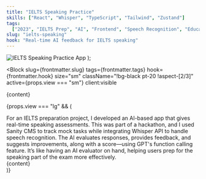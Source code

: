 ```yaml
---
title: "IELTS Speaking Practice"
skills: ["React", "Whisper", "TypeScript", "Tailwind", "Zustand"]
tags:
  ["2023", "IELTS Prep", "AI", "Frontend", "Speech Recognition", "Education"]
slug: "ielts-speaking"
hook: "Real-time AI feedback for IELTS speaking"
---
```



  <img src="/assets/web-8.png" alt="IELTS Speaking Practice App" />
);

<Block
  slug={frontmatter.slug}
  tags={frontmatter.tags}
  hook={frontmatter.hook}
  size="sm"
  className="!bg-black pt-20 !aspect-[2/3]"
  active={props.view === "sm"}
  client:visible
>
  <div class="w-full relative -right-20">{content}</div>
</Block>

{props.view === "lg" && (

<div className="relative md:rounded-3xl rounded-2xl overflow-y-auto overflow-x-hidden md:p-11 p-6 flex text-neutral-400 flex-col gap-8 bg-black ">
  <Title className="text-white">{frontmatter.title}</Title>
  <TextBlock>
    For an IELTS preparation project, I developed an AI-based app that gives
    real-time speaking assessments. This was part of a hackathon, and I used
    Sanity CMS to track mock tasks while integrating Whisper API to handle
    speech recognition. The AI evaluates responses, provides feedback, and
    suggests improvements, along with a score—using GPT's function calling
    feature. It’s like having an AI evaluator on hand, helping users prep for
    the speaking part of the exam more effectively.
  </TextBlock>
  <Skills skills={frontmatter.skills} className="mb-16" />
  <div className="md:absolute top-64 right-0 transform md:w-1/2">{content}</div>
</div>
)}
